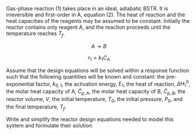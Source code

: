 
Gas-phase reaction (1) takes place in an ideal, adiabatic BSTR. It is irreversible and first-order in A, equation (2). The heat of reaction and the heat capacities of the reagents may be assumed to be constant. Initially the reactor contains only reagent A, and the reaction proceeds until the temperature reaches $T_f$.

$$
A \rightarrow B \tag{1}
$$

$$
r_1 = k_1 C_A \tag{2}
$$

Assume that the design equations will be solved within a response function such that the following quantities will be known and constant: the pre-exponential factor, $k_{0,1}$, the activation energy, $E_1$, the heat of reaction, $\Delta H^0_1$, the molar heat capacity of A, $\hat C_{p,A}$, the molar heat capacity of B, $\hat C_{p,B}$, the reactor volume, $V$, the initial temperature, $T_0$, the initial pressure, $P_0$, and the final temperature, $T_f$.

Write and simplify the reactor design equations needed to model this system and formulate their solution.